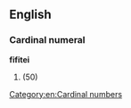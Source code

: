 ==English==

===Cardinal numeral===
'''fifitei'''

# {{obsolete spelling of|fifty}} (50)

[[Category:en:Cardinal numbers]]